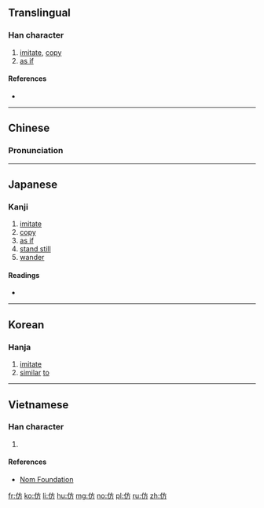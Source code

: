 {{also|倣}}
==Translingual==

===Han character===
{{Han char|rn=9|rad=人|as=04|sn=6|four=20227|canj=OYHS|ids=⿰亻方}}

# [[imitate]], [[copy]]
# [[as if]]

====References====
* {{Han ref|kx=0095.020|dkj=00420|dj=0201.040|hdz=10125.060|uh=4EFF|ud=20223|bh=A5E9|bd=42473}}

----

==Chinese==
{{zh-forms}}

===Pronunciation===
{{zh-pron
|m=fǎng
|c=fong2
|mc=y
|oc=y
|ma=
|cat=v,conj
}}

----

==Japanese==

===Kanji===
{{ja-kanji|grade=|rs=人04}}

# [[imitate]]
# [[copy]]
# [[as if]]
# [[stand still]]
# [[wander]]

====Readings====
* {{ja-readings|on=[[ほう]] (hō), [[ぼう]] (bō)|kun=[[さまよう]] (samayou), [[ならう]] (narau), [[くらべる]] (kuraberu)}}

----

==Korean==

===Hanja===
{{ko-hanja|hangeul=방|rv=bang|mr=pang|y=pang}}

# [[imitate]]
# [[similar]] [[to]]

----

==Vietnamese==

===Han character===
{{vi-hantu|[[phảng]], [[phẳng]], [[phàng]], [[phần]], [[phỏng]]|rs=人04}}

# {{defn|lang=vi|sort=人04}}

====References====
* [http://nomfoundation.org/common/nom_details.php?codepoint=4eff Nom Foundation]

[[fr:仿]]
[[ko:仿]]
[[li:仿]]
[[hu:仿]]
[[mg:仿]]
[[no:仿]]
[[pl:仿]]
[[ru:仿]]
[[zh:仿]]